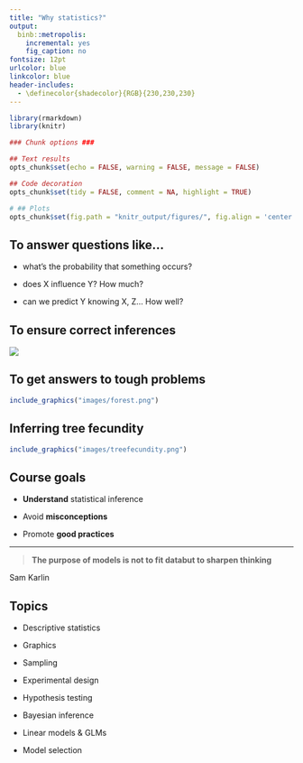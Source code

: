 ```yaml
---
title: "Why statistics?"
output:
  binb::metropolis:
    incremental: yes
    fig_caption: no
fontsize: 12pt
urlcolor: blue
linkcolor: blue
header-includes:
  - \definecolor{shadecolor}{RGB}{230,230,230}
---
```



```r

library(rmarkdown)
library(knitr)

### Chunk options ###

## Text results
opts_chunk$set(echo = FALSE, warning = FALSE, message = FALSE)

## Code decoration
opts_chunk$set(tidy = FALSE, comment = NA, highlight = TRUE)

# ## Plots
opts_chunk$set(fig.path = "knitr_output/figures/", fig.align = 'center')

```



## To answer questions like...

- what's the probability that something occurs?

- does X influence Y? How much? 

- can we predict Y knowing X, Z... How well?



## To ensure correct inferences

![](images/data-nature.png) 


## To get answers to tough problems

```r
include_graphics("images/forest.png")
```


## Inferring tree fecundity

```r
include_graphics("images/treefecundity.png")
```


## Course goals

- **Understand** statistical inference

- Avoid **misconceptions**

- Promote **good practices**


----

> **The purpose of models is not to fit data\newline but to sharpen thinking**

\raggedright
Sam Karlin
\raggedleft


## Topics

- Descriptive statistics

- Graphics

- Sampling

- Experimental design

- Hypothesis testing

- Bayesian inference

- Linear models & GLMs

- Model selection





